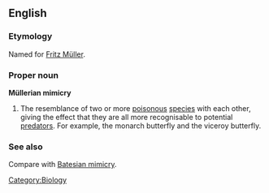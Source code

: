 ==English==
===Etymology===
Named for [[Wikipedia:Fritz Müller|Fritz Müller]].  
===Proper noun===
'''Müllerian mimicry'''
#The resemblance of two or more [[poisonous]] [[species]] with each other, giving the effect that they are all more recognisable to potential [[predator]]s.  For example, the monarch butterfly and the viceroy butterfly.  

===See also===
Compare with [[Batesian mimicry]].
[[Category:Biology]]